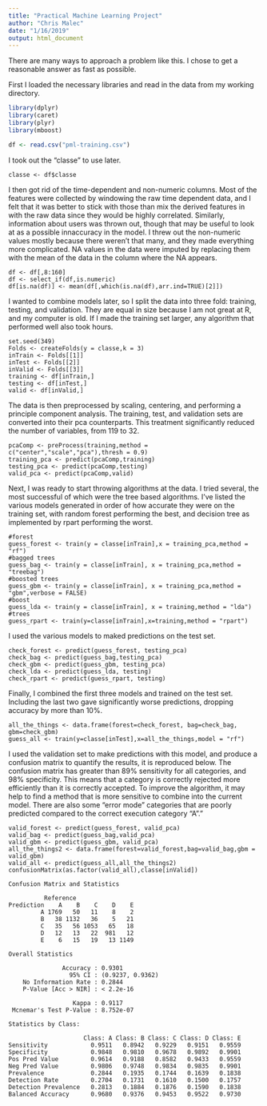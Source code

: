 ```yaml
---
title: "Practical Machine Learning Project"
author: "Chris Malec"
date: "1/16/2019"
output: html_document
---
```

There are many ways to approach a problem like this. I chose to get a reasonable answer as fast as possible.

First I loaded the necessary libraries and read in the data from my working directory.

```r
library(dplyr)
library(caret)
library(plyr)
library(mboost)

df <- read.csv("pml-training.csv")
```

I took out the "classe" to use later.
```
classe <- df$classe
```
I then got rid of the time-dependent and non-numeric columns.  Most of the features were collected by windowing the raw time dependent data, and I felt that it was better to stick with those than mix the derived features in with the raw data since they would be highly correlated.  Similarly, information about users was thrown out, though that may be useful to look at as a possible innaccuracy in the model. I threw out the non-numeric values mostly because there weren't that many, and they made everything more complicated. NA values in the data were imputed by replacing them with the mean of the data in the column where the NA appears.

```
df <- df[,8:160]
df <- select_if(df,is.numeric)
df[is.na(df)] <- mean(df[,which(is.na(df),arr.ind=TRUE)[2]])
```

I wanted to combine models later, so I split the data into three fold: training, testing, and validation. They are equal in size because I am not great at R, and my computer is old.  If I made the training set larger, any algorithm that performed well also took hours.

```
set.seed(349)
Folds <- createFolds(y = classe,k = 3)
inTrain <- Folds[[1]]
inTest <- Folds[[2]]
inValid <- Folds[[3]]
training <- df[inTrain,]
testing <- df[inTest,]
valid <- df[inValid,]
```
The data is then preprocessed by scaling, centering, and performing a principle component analysis.  The training, test, and validation sets are converted into their pca counterparts.  This treatment significantly reduced the number of variables, from 119 to 32.

```
pcaComp <- preProcess(training,method = c("center","scale","pca"),thresh = 0.9)
training_pca <- predict(pcaComp,training)
testing_pca <- predict(pcaComp,testing)
valid_pca <- predict(pcaComp,valid)
```
Next, I was ready to start throwing algorithms at the data.  I tried several, the most successful of which were the tree based algorithms. I've listed the various models generated in order of how accurate they were on the training set, with random forest performing the best, and decision tree as implemented by rpart performing the worst.

```
#forest
guess_forest <- train(y = classe[inTrain],x = training_pca,method = "rf")
#bagged trees
guess_bag <- train(y = classe[inTrain], x = training_pca,method = "treebag")
#boosted trees
guess_gbm <- train(y = classe[inTrain], x = training_pca,method = "gbm",verbose = FALSE)
#boost
guess_lda <- train(y = classe[inTrain], x = training,method = "lda")
#trees
guess_rpart <- train(y=classe[inTrain],x=training,method = "rpart")
```
I used the various models to maked predictions on the test set.

```
check_forest <- predict(guess_forest, testing_pca)
check_bag <- predict(guess_bag,testing_pca)
check_gbm <- predict(guess_gbm, testing_pca)
check_lda <- predict(guess_lda, testing)
check_rpart <- predict(guess_rpart, testing)
```

Finally, I combined the first three models and trained on the test set.  Including the last two gave significantly worse predictions, dropping accuracy by more than 10%.

```
all_the_things <- data.frame(forest=check_forest, bag=check_bag, gbm=check_gbm)
guess_all <- train(y=classe[inTest],x=all_the_things,model = "rf")
```
I used the validation set to make predictions with this model, and produce a confusion matrix to quantify the results, it is reproduced below. The confusion matrix has greater than 89% sensitivity for all categories, and 98% specificity.  This means that a category is correctly rejected more efficiently than it is correctly accepted. To improve the algorithm, it may help to find a method that is more sensitive to combine into the current model. There are also some "error mode" categories that are poorly predicted compared to the correct execution category "A"."

```
valid_forest <- predict(guess_forest, valid_pca)
valid_bag <- predict(guess_bag,valid_pca)
valid_gbm <- predict(guess_gbm, valid_pca)
all_the_things2 <- data.frame(forest=valid_forest,bag=valid_bag,gbm = valid_gbm)
valid_all <- predict(guess_all,all_the_things2)
confusionMatrix(as.factor(valid_all),classe[inValid])
```
```
Confusion Matrix and Statistics

          Reference
Prediction    A    B    C    D    E
         A 1769   50   11    8    2
         B   38 1132   36    5   21
         C   35   56 1053   65   18
         D   12   13   22  981   12
         E    6   15   19   13 1149

Overall Statistics
                                          
               Accuracy : 0.9301          
                 95% CI : (0.9237, 0.9362)
    No Information Rate : 0.2844          
    P-Value [Acc > NIR] : < 2.2e-16       
                                          
                  Kappa : 0.9117          
 Mcnemar's Test P-Value : 8.752e-07       

Statistics by Class:

                     Class: A Class: B Class: C Class: D Class: E
Sensitivity            0.9511   0.8942   0.9229   0.9151   0.9559
Specificity            0.9848   0.9810   0.9678   0.9892   0.9901
Pos Pred Value         0.9614   0.9188   0.8582   0.9433   0.9559
Neg Pred Value         0.9806   0.9748   0.9834   0.9835   0.9901
Prevalence             0.2844   0.1935   0.1744   0.1639   0.1838
Detection Rate         0.2704   0.1731   0.1610   0.1500   0.1757
Detection Prevalence   0.2813   0.1884   0.1876   0.1590   0.1838
Balanced Accuracy      0.9680   0.9376   0.9453   0.9522   0.9730
```